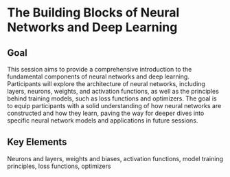 #  The Building Blocks of Neural Networks and Deep Learning

## Goal {.unnumbered}
This session aims to provide a comprehensive introduction to the fundamental components of neural networks and deep learning. Participants will explore the architecture of neural networks, including layers, neurons, weights, and activation functions, as well as the principles behind training models, such as loss functions and optimizers. The goal is to equip participants with a solid understanding of how neural networks are constructed and how they learn, paving the way for deeper dives into specific neural network models and applications in future sessions.

## Key Elements {.unnumbered}
Neurons and layers, weights and biases, activation functions, model training principles, loss functions, optimizers